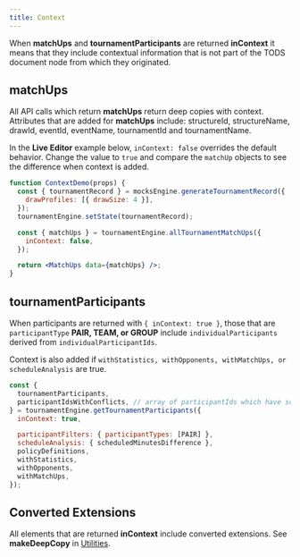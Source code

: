 ```yaml
---
title: Context
---
```


When **matchUps** and **tournamentParticipants** are returned **inContext**
it means that they include contextual information that is not part of the TODS document node from which they originated.

## matchUps

All API calls which return **matchUps** return deep copies with context.
Attributes that are added for **matchUps** include: structureId, structureName, drawId, eventId, eventName, tournamentId and tournamentName.

In the **Live Editor** example below, `inContext: false` overrides the default behavior.
Change the value to `true` and compare the `matchUp` objects to see the difference when context is added.

```jsx live
function ContextDemo(props) {
  const { tournamentRecord } = mocksEngine.generateTournamentRecord({
    drawProfiles: [{ drawSize: 4 }],
  });
  tournamentEngine.setState(tournamentRecord);

  const { matchUps } = tournamentEngine.allTournamentMatchUps({
    inContext: false,
  });

  return <MatchUps data={matchUps} />;
}
```

## tournamentParticipants

When participants are returned with `{ inContext: true }`, those that are `participantType` **PAIR, TEAM, or GROUP** include `individualParticipants` derived from `individualParticipantIds`.

Context is also added if `withStatistics, withOpponents, withMatchUps, or scheduleAnalysis` are true.

```js
const {
  tournamentParticipants,
  participantIdsWithConflicts, // array of participantIds which have scheduling conflicts
} = tournamentEngine.getTournamentParticipants({
  inContext: true,

  participantFilters: { participantTypes: [PAIR] },
  scheduleAnalysis: { scheduledMinutesDifference },
  policyDefinitions,
  withStatistics,
  withOpponents,
  withMatchUps,
});
```

## Converted Extensions

All elements that are returned **inContext** include converted extensions. See **makeDeepCopy** in [Utilities](../engines/makedeepcopy).

